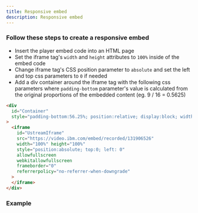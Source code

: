 ```yaml
---
title: Responsive embed
description: Responsive embed
---
```


### Follow these steps to create a responsive embed

- Insert the player embed code into an HTML page
- Set the iframe tag's `width` and `height` attributes to `100%` inside of the embed code
- Change iframe tag's CSS position parameter to `absolute` and set the left and top css parameters to `0` if needed
- Add a div container around the iframe tag with the following css parameters where `padding-bottom` parameter's value is calculated from the original proportions of the embedded content (eg. 9 / 16 = 0.5625)

```html
<div
  id="Container"
  style="padding-bottom:56.25%; position:relative; display:block; width: 100%"
>
  <iframe
    id="UstreamIframe"
    src="https://video.ibm.com/embed/recorded/131906526"
    width="100%" height="100%"
    style="position:absolute; top:0; left: 0"
    allowfullscreen
    webkitallowfullscreen
    frameborder="0"
    referrerpolicy="no-referrer-when-downgrade"
  >
  </iframe>
</div>
```

### Example


<EmbedPlayer src="https://video.ibm.com/embed/recorded/131906526"/>

